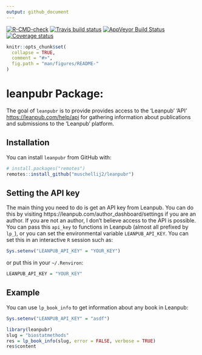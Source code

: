 ```yaml
---
output: github_document
---
```


<!-- badges: start -->
[![R-CMD-check](https://github.com/muschellij2/leanpubr/actions/workflows/R-CMD-check.yaml/badge.svg)](https://github.com/muschellij2/leanpubr/actions/workflows/R-CMD-check.yaml)
[![Travis build status](https://travis-ci.org/muschellij2/leanpubr.svg?branch=master)](https://travis-ci.org/muschellij2/leanpubr)
[![AppVeyor Build Status](https://ci.appveyor.com/api/projects/status/github/muschellij2/leanpubr?branch=master&svg=true)](https://ci.appveyor.com/project/muschellij2/leanpubr)
[![Coverage status](https://coveralls.io/repos/github/muschellij2/leanpubr/badge.svg?branch=master)](https://coveralls.io/r/muschellij2/leanpubr?branch=master)
<!-- badges: end -->

<!-- README.md is generated from README.Rmd. Please edit that file -->

```r
knitr::opts_chunk$set(
  collapse = TRUE,
  comment = "#>",
  fig.path = "man/figures/README-"
)
```
# leanpubr Package: 
The goal of `leanpubr` is to provide provides access to the 'Leanpub' 'API' <https://leanpub.com/help/api> for gathering information about publications and submissions to the 'Leanpub' platform.

## Installation

You can install `leanpubr` from GitHub with:

```r
# install.packages("remotes")
remotes::install_github("muschellij2/leanpubr")
```

## Setting the API key
The main thing you need to do is get an API key from Leanpub.  You can do this by visiting https://leanpub.com/author_dashboard/settings if you are an author.  If you are not an author, I don't believe access to the API is possible.  You can pass this `api_key` to functions in Leanpub (almost all prefixed by `lp_`), or you can set the environmental variable `LEANPUB_API_KEY`.  You can set this in an interactive `R` session such as:

```r
Sys.setenv("LEANPUB_API_KEY" = "YOUR_KEY")
```

or put this in your `~/.Renviron`:

```r
LEANPUB_API_KEY = "YOUR_KEY"
```


## Example

You can use `lp_book_info` to get information about any book in Leanpub:

```r
Sys.setenv("LEANPUB_API_KEY" = "asdf")
```

```r
library(leanpubr)
slug = "biostatmethods"
res = lp_book_info(slug, error = FALSE, verbose = TRUE)
res$content
```
